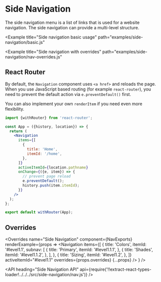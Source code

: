 <!--
Copyright (c) 2018 Uber Technologies, Inc.

This source code is licensed under the MIT license found in the
LICENSE file in the root directory of this source tree.
-->





# Side Navigation

The side navigation menu is a list of links that is used for a website navigation. The side navigation can provide a multi-level structure.

<Example
  title="Side navigation basic usage"
  path="examples/side-navigation/basic.js"
>
  <SideNavBasic />
</Example>

<Example
  title="Side navigation with overrides"
  path="examples/side-navigation/nav-overrides.js"
>
  <NavOverrides />
</Example>

## React Router

By default, the `Navigation` component uses `<a href>` and reloads the page.
When you use JavaScript based routing (for example `react-router`), you need
to prevent the default action via `e.preventDefault()` first.

You can also implement your own `renderItem` if you need even more flexibility.

```jsx
import {withRouter} from 'react-router';

const App = ({history, location}) => {
  return (
    <Navigation
      items={[
        {
          title: 'Home',
          itemId: '/home',
        },
      ]}
      activeItemId={location.pathname}
      onChange={({e, item}) => {
        // prevent page reload
        e.preventDefault();
        history.push(item.itemId);
      }}
    />
  );
};

export default withRouter(App);
```

## Overrides

<Overrides
  name="Side Navigation"
  component={NavExports}
  renderExample={props => <Navigation items={[
        {
          title: 'Colors',
          itemId: '#level1.1',
          subnav: [
            {
              title: 'Primary',
              itemId: '#level1.1.1',
            },
            {
              title: 'Shades',
              itemId: '#level1.1.2',
            },
          ],
        },
        {
          title: 'Sizing',
          itemId: '#level1.2',
        },
      ]}
      activeItemId="#level1.1"
      overrides={props.overrides}
      {...props}
    />
  }
/>

<API
  heading="Side Navigation API"
  api={require('!!extract-react-types-loader!../../../src/side-navigation/nav.js')}
/>
